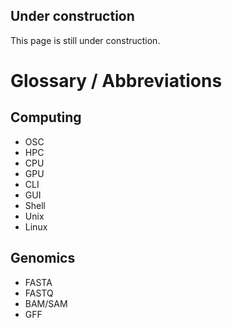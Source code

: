 
::: {.callout-important}
## Under construction 
This page is still under construction.
:::

# Glossary / Abbreviations

## Computing

- OSC
- HPC
- CPU
- GPU
- CLI
- GUI
- Shell
- Unix
- Linux


## Genomics

- FASTA
- FASTQ
- BAM/SAM
- GFF
